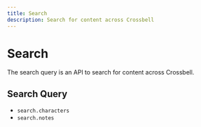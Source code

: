 ```yaml
---
title: Search
description: Search for content across Crossbell
---
```


# Search

The search query is an API to search for content across Crossbell.

## Search Query

- `search.characters`
- `search.notes`
